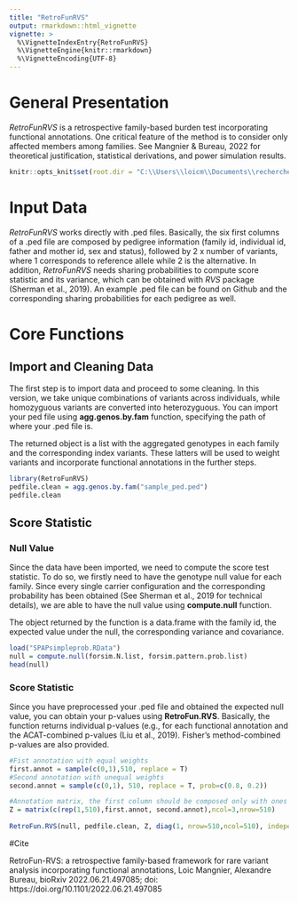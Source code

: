 ```yaml
---
title: "RetroFunRVS"
output: rmarkdown::html_vignette
vignette: >
  %\VignetteIndexEntry{RetroFunRVS}
  %\VignetteEngine{knitr::rmarkdown}
  %\VignetteEncoding{UTF-8}
---
```


# General Presentation  
*RetroFunRVS* is a retrospective family-based burden test incorporating functional annotations. One critical feature of the method is to consider only affected members among families. See Mangnier & Bureau, 2022 for theoretical justification, statistical derivations, and power simulation results.  
```r
knitr::opts_knit$set(root.dir = "C:\\Users\\loicm\\Documents\\recherche\\Github\\RetroFun-RVS\\data")

```



# Input Data  
*RetroFunRVS* works directly with .ped files. Basically, the six first columns of a .ped file are composed by pedigree information (family id, individual id, father and mother id, sex and status), followed by 2 x number of variants, where 1 corresponds to reference allele while 2 is the alternative. In addition, *RetroFunRVS* needs sharing probabilities to compute score statistic and its variance, which can be obtained with *RVS* package (Sherman et al., 2019). An example .ped file can be found on Github and the corresponding sharing probabilities for each pedigree as well.

# Core Functions  
## Import and Cleaning Data  

The first step is to import data and proceed to some cleaning. In this version, we take unique combinations of variants across individuals, while homozyguous variants are converted into heterozyguous. You can import your ped file using **agg.genos.by.fam** function, specifying the path of where your .ped file is.

The returned object is a list with the aggregated genotypes in each family and the corresponding index variants. These latters will be used to weight variants and incorporate functional annotations in the further steps. 

```r
library(RetroFunRVS)
pedfile.clean = agg.genos.by.fam("sample_ped.ped")
pedfile.clean
```

## Score Statistic

### Null Value 
Since the data have been imported, we need to compute the score test statistic. To do so, we firstly need to have the genotype null value for each family. Since every single carrier configuration and the corresponding probability has been obtained (See Sherman et al., 2019 for technical details), we are able to have the null value using **compute.null** function.  

The object returned by the function is a data.frame with the family id, the expected value under the null, the corresponding variance and covariance.  

```r
load("SPAPsimpleprob.RData")
null = compute.null(forsim.N.list, forsim.pattern.prob.list)
head(null)
```
### Score Statistic 

Since you have preprocessed your .ped file and obtained the expected null value, you can obtain your p-values using **RetroFun.RVS**. Basically, the function returns individual p-values (e.g., for each functional annotation and the ACAT-combined p-values (Liu et al., 2019). Fisher's method-combined p-values are also provided. 

```r

#Fist annotation with equal weights
first.annot = sample(c(0,1),510, replace = T)
#Second annotation with unequal weights
second.annot = sample(c(0,1), 510, replace = T, prob=c(0.8, 0.2))

#Annotation matrix, the first column should be composed only with ones
Z = matrix(c(rep(1,510),first.annot, second.annot),ncol=3,nrow=510)
           
RetroFun.RVS(null, pedfile.clean, Z, diag(1, nrow=510,ncol=510), independence = F)
```

#Cite  

RetroFun-RVS: a retrospective family-based framework for rare variant analysis incorporating functional annotations, Loic Mangnier, Alexandre Bureau, bioRxiv 2022.06.21.497085; doi: https://doi.org/10.1101/2022.06.21.497085
